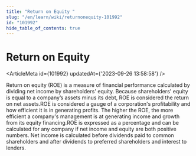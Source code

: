 ```yaml
---
title: "Return on Equity "
slug: "/en/learn/wiki/returnonequity-101992"
id: "101992"
hide_table_of_contents: true
---
```



# Return on Equity 

<ArticleMeta id={101992} updatedAt={'2023-09-26 13:58:58'} />
<div className='border-solid border-b border-t-0 my-4 border-[var(--ifm-color-gray-300)]' />

Return on equity (ROE) is a measure of financial performance calculated by dividing net income by shareholders' equity. Because shareholders' equity is equal to a company’s assets minus its debt, ROE is considered the return on net assets.ROE is considered a gauge of a corporation's profitability and how efficient it is in generating profits. The higher the ROE, the more efficient a company's management is at generating income and growth from its equity financing.ROE is expressed as a percentage and can be calculated for any company if net income and equity are both positive numbers. Net income is calculated before dividends paid to common shareholders and after dividends to preferred shareholders and interest to lenders.
